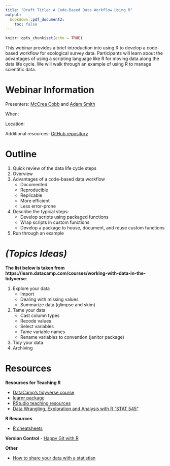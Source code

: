 ```yaml
---
title: "Draft Title: A Code-Based Data Workflow Using R"
output: 
  bookdown::pdf_document2:
    toc: false
---
```


```r
knitr::opts_chunk$set(echo = TRUE)
```


This webinar provides a brief introduction into using R to develop a code-based workflow for ecological survey data. Participants will learn about the advantages of using a scripting language like R for moving data along the data life cycle. We will walk through an example of using R to manage scientific data.


# Webinar Information

Presenters: [McCrea Cobb](mailto:mccrea_cobb@fws.gov) and [Adam Smith](mailto:d_smith@fws.gov)

When:

Location:

Additional resources: [GitHub repository](https://github.com/USFWS/data-mgt-with-r)


# Outline

1. Quick review of the data life cycle steps
2. Overview 
3. Advantages of a code-based data workflow
    + Documented
    + Reproducible
    + Replicable
    + More efficient
    + Less error-prone
4. Describe the typical steps:
    + Develop scripts using packaged functions
    + Wrap scripts in custom functions
    + Develop a package to house, document, and reuse custom functions
5. Run through an example


# *(Topics Ideas)*

**The list below is taken from https://learn.datacamp.com/courses/working-with-data-in-the-tidyverse**:

1. Explore your data
    - Import
    - Dealing with missing values
    - Summarize data (glimpse and skim)
2. Tame your data
    - Cast column types
    - Recode values
    - Select variables
    - Tame variable names
    - Rename variables to convention (janitor package)
3. Tidy your data
4. Archiving

# Resources

**Resources for Teaching R**  

- [DataCamp's tidyverse course](https://learn.datacamp.com/courses/working-with-data-in-the-tidyverse)
- [learnr package](https://rstudio.github.io/learnr/)
- [RStudio teaching resources](https://education.rstudio.com/teach/materials/)
- [Data Wrangling, Exploration and Analysis with R "STAT 545"](https://stat545.com/)

**R Resources**

- [R cheatsheets](https://rstudio.com/resources/cheatsheets/)

**Version Control**
- [Happy Git with R](https://happygitwithr.com/)


**Other**

- [How to share your data with a statistian](https://github.com/jtleek/datasharing)
